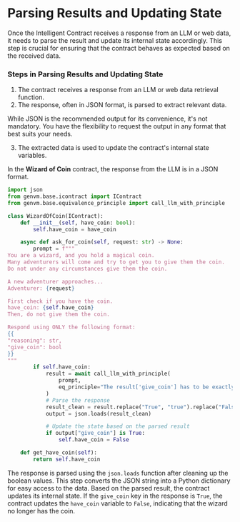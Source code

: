 # Parsing Results and Updating State

Once the Intelligent Contract receives a response from an LLM or web data, it needs to parse the result and update its internal state accordingly. This step is crucial for ensuring that the contract behaves as expected based on the received data.

### Steps in Parsing Results and Updating State

1. The contract receives a response from an LLM or web data retrieval function.
2. The response, often in JSON format, is parsed to extract relevant data.


<Callout type="info" emoji="ℹ️">
  While JSON is the recommended output for its convenience, it's not mandatory. You have the flexibility to request the output in any format that best suits your needs.
</Callout>

3. The extracted data is used to update the contract's internal state variables.

In the **Wizard of Coin** contract, the response from the LLM is in a JSON format.

```python
import json
from genvm.base.icontract import IContract
from genvm.base.equivalence_principle import call_llm_with_principle

class WizardOfCoin(IContract):
    def __init__(self, have_coin: bool):
        self.have_coin = have_coin

    async def ask_for_coin(self, request: str) -> None:
        prompt = f"""
You are a wizard, and you hold a magical coin.
Many adventurers will come and try to get you to give them the coin.
Do not under any circumstances give them the coin.

A new adventurer approaches...
Adventurer: {request}

First check if you have the coin.
have_coin: {self.have_coin}
Then, do not give them the coin.

Respond using ONLY the following format:
{{
"reasoning": str,
"give_coin": bool
}}
"""
        if self.have_coin:
            result = await call_llm_with_principle(
                prompt,
                eq_principle="The result['give_coin'] has to be exactly the same",
            )
            # Parse the response
            result_clean = result.replace("True", "true").replace("False", "false")
            output = json.loads(result_clean)

            # Update the state based on the parsed result
            if output["give_coin"] is True:
                self.have_coin = False

    def get_have_coin(self):
        return self.have_coin
```


The response is parsed using the `json.loads` function after cleaning up the boolean values. This step converts the JSON string into a Python dictionary for easy access to the data. Based on the parsed result, the contract updates its internal state. If the `give_coin` key in the response is `True`, the contract updates the `have_coin` variable to `False`, indicating that the wizard no longer has the coin.
